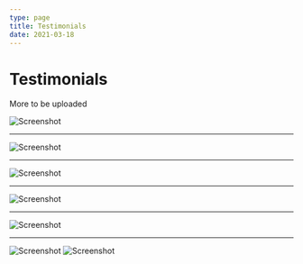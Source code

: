 ```yaml
---
type: page
title: Testimonials
date: 2021-03-18
---
```


# Testimonials

More to be uploaded


<Image src="/images/image1.png"
  alt="Screenshot"
  width={900}
  height={300}
  layout="responsive"
  priority
  className="next-image"
/>

---

<Image
  src="/images/image2.png"
  alt="Screenshot"
  width={450}
  height={1000}
  layout="responsive"
  priority
  className="next-image"
/>

---

<Image
  src="/images/image3.png"
  alt="Screenshot"
  width={450}
  height={1000}
  layout="responsive"
  priority
  className="next-image"
/>

---

<Image
  src="/images/image4.png"
  alt="Screenshot"
  width={900}
  height={300}
  layout="responsive"
  priority
  className="next-image"
/>

---

<Image
  src="/images/image5.png"
  alt="Screenshot"
  width={900}
  height={450}
  layout="responsive"
  priority
  className="next-image"
/>

---

<Image
  src="/images/image6.png"
  alt="Screenshot"
  width={600}
  height={300}
  layout="responsive"
  priority
  className="next-image"
/>
<Image
  src="/images/image7.png"
  alt="Screenshot"
  width={600}
  height={300}
  layout="responsive"
  priority
  className="next-image"
/>


